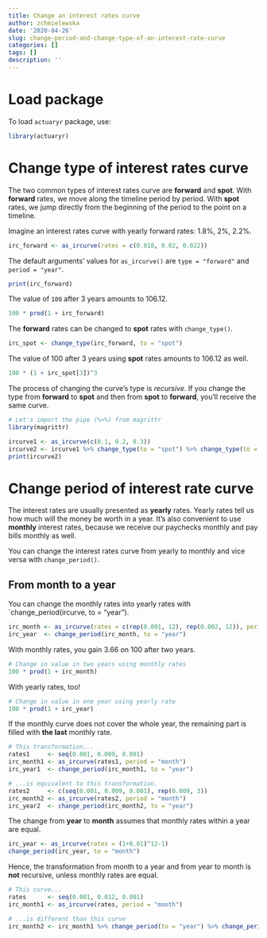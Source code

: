```yaml
---
title: Change an interest rates curve
author: zchmielewska
date: '2020-04-26'
slug: change-period-and-change-type-of-an-interest-rate-curve
categories: []
tags: []
description: ''
---
```

# Load package

To load `actuaryr` package, use:
```r
library(actuaryr)
```

# Change type of interest rates curve

The two common types of interest rates curve are **forward** and **spot**.
With **forward** rates, we move along the timeline period by period.
With **spot** rates, we jump directly from the beginning of the period to 
the point on a timeline.

Imagine an interest rates curve with yearly forward rates: 1.8%, 2%, 2.2%.


```r
irc_forward <- as_ircurve(rates = c(0.018, 0.02, 0.022))
```

The default arguments' values for `as_ircurve()` are 
`type = "forward"` and `period = "year"`.

```r
print(irc_forward)
```

The value of `100` after 3 years amounts to 106.12.

```r
100 * prod(1 + irc_forward)
```

The **forward** rates can be changed to **spot** rates with `change_type()`.

```r
irc_spot <- change_type(irc_forward, to = "spot")
```

The value of 100 after 3 years using **spot** rates amounts to 106.12 as well.

```r
100 * (1 + irc_spot[3])^3
```

The process of changing the curve's type is *recursive*. 
If you change the type from **forward** to **spot** 
and then from **spot** to **forward**, you'll receive the same curve.

```r
# Let's import the pipe (%>%) from magrittr
library(magrittr)

ircurve1 <- as_ircurve(c(0.1, 0.2, 0.3))
ircurve2 <- ircurve1 %>% change_type(to = "spot") %>% change_type(to = "forward")
print(ircurve2)

```

# Change period of interest rate curve

The interest rates are usually presented as **yearly** rates. 
Yearly rates tell us how much will the money be worth in a year.
It's also convenient to use **monthly** interest rates, because
we receive our paychecks monthly and pay bills monthly as well.

You can change the interest rates curve from yearly to monthly and 
vice versa with `change_period()`.

## From month to a year

You can change the monthly rates into yearly rates with 
`change_period(ircurve, to = "year").

```r
irc_month <- as_ircurve(rates = c(rep(0.001, 12), rep(0.002, 12)), period = "month")
irc_year  <- change_period(irc_month, to = "year")
```

With monthly rates, you gain 3.66 on 100 after two years.

```r
# Change in value in two years using monthly rates
100 * prod(1 + irc_month)
```

With yearly rates, too!

```r
# Change in value in one year using yearly rate
100 * prod(1 + irc_year)
```

If the monthly curve does not cover the whole year, the remaining part is filled
with **the last** monthly rate.

```r
# This transformation...
rates1     <- seq(0.001, 0.009, 0.001)
irc_month1 <- as_ircurve(rates1, period = "month")
irc_year1  <- change_period(irc_month1, to = "year")

# ...is equivalent to this transformation.
rates2     <- c(seq(0.001, 0.009, 0.001), rep(0.009, 3))
irc_month2 <- as_ircurve(rates2, period = "month")
irc_year2  <- change_period(irc_month2, to = "year")
```

The change from **year** to **month** assumes that monthly rates within a year
are equal.

```r
irc_year <- as_ircurve(rates = (1+0.01)^12-1)
change_period(irc_year, to = "month")
```

Hence, the transformation from month to a year and from year to month
is **not** recursive, unless monthly rates are equal.

```r
# This curve...
rates      <- seq(0.001, 0.012, 0.001)
irc_month1 <- as_ircurve(rates, period = "month")

# ...is different than this curve
irc_month2 <- irc_month1 %>% change_period(to = "year") %>% change_period(to = "month")
```

